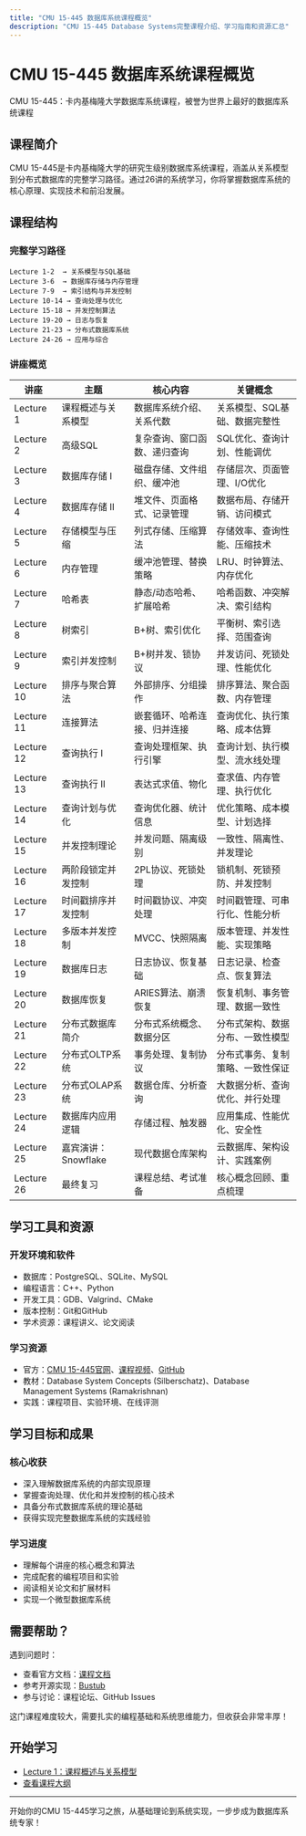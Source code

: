 ```yaml
---
title: "CMU 15-445 数据库系统课程概览"
description: "CMU 15-445 Database Systems完整课程介绍、学习指南和资源汇总"
---
```


# CMU 15-445 数据库系统课程概览

CMU 15-445：卡内基梅隆大学数据库系统课程，被誉为世界上最好的数据库系统课程

## 课程简介

CMU 15-445是卡内基梅隆大学的研究生级别数据库系统课程，涵盖从关系模型到分布式数据库的完整学习路径。通过26讲的系统学习，你将掌握数据库系统的核心原理、实现技术和前沿发展。

## 课程结构

<a id="course-structure"></a>

### 完整学习路径
```
Lecture 1-2  → 关系模型与SQL基础
Lecture 3-6  → 数据库存储与内存管理
Lecture 7-9  → 索引结构与并发控制
Lecture 10-14 → 查询处理与优化
Lecture 15-18 → 并发控制算法
Lecture 19-20 → 日志与恢复
Lecture 21-23 → 分布式数据库系统
Lecture 24-26 → 应用与综合
```

### 讲座概览

| 讲座 | 主题 | 核心内容 | 关键概念 |
|------|------|----------|----------|
| Lecture 1 | 课程概述与关系模型 | 数据库系统介绍、关系代数 | 关系模型、SQL基础、数据完整性 |
| Lecture 2 | 高级SQL | 复杂查询、窗口函数、递归查询 | SQL优化、查询计划、性能调优 |
| Lecture 3 | 数据库存储 I | 磁盘存储、文件组织、缓冲池 | 存储层次、页面管理、I/O优化 |
| Lecture 4 | 数据库存储 II | 堆文件、页面格式、记录管理 | 数据布局、存储开销、访问模式 |
| Lecture 5 | 存储模型与压缩 | 列式存储、压缩算法 | 存储效率、查询性能、压缩技术 |
| Lecture 6 | 内存管理 | 缓冲池管理、替换策略 | LRU、时钟算法、内存优化 |
| Lecture 7 | 哈希表 | 静态/动态哈希、扩展哈希 | 哈希函数、冲突解决、索引结构 |
| Lecture 8 | 树索引 | B+树、索引优化 | 平衡树、索引选择、范围查询 |
| Lecture 9 | 索引并发控制 | B+树并发、锁协议 | 并发访问、死锁处理、性能优化 |
| Lecture 10 | 排序与聚合算法 | 外部排序、分组操作 | 排序算法、聚合函数、内存管理 |
| Lecture 11 | 连接算法 | 嵌套循环、哈希连接、归并连接 | 查询优化、执行策略、成本估算 |
| Lecture 12 | 查询执行 I | 查询处理框架、执行引擎 | 查询计划、执行模型、流水线处理 |
| Lecture 13 | 查询执行 II | 表达式求值、物化 | 查求值、内存管理、执行优化 |
| Lecture 14 | 查询计划与优化 | 查询优化器、统计信息 | 优化策略、成本模型、计划选择 |
| Lecture 15 | 并发控制理论 | 并发问题、隔离级别 | 一致性、隔离性、并发理论 |
| Lecture 16 | 两阶段锁定并发控制 | 2PL协议、死锁处理 | 锁机制、死锁预防、并发控制 |
| Lecture 17 | 时间戳排序并发控制 | 时间戳协议、冲突处理 | 时间戳管理、可串行化、性能分析 |
| Lecture 18 | 多版本并发控制 | MVCC、快照隔离 | 版本管理、并发性能、实现策略 |
| Lecture 19 | 数据库日志 | 日志协议、恢复基础 | 日志记录、检查点、恢复算法 |
| Lecture 20 | 数据库恢复 | ARIES算法、崩溃恢复 | 恢复机制、事务管理、数据一致性 |
| Lecture 21 | 分布式数据库简介 | 分布式系统概念、数据分区 | 分布式架构、数据分布、一致性模型 |
| Lecture 22 | 分布式OLTP系统 | 事务处理、复制协议 | 分布式事务、复制策略、一致性保证 |
| Lecture 23 | 分布式OLAP系统 | 数据仓库、分析查询 | 大数据分析、查询优化、并行处理 |
| Lecture 24 | 数据库内应用逻辑 | 存储过程、触发器 | 应用集成、性能优化、安全性 |
| Lecture 25 | 嘉宾演讲：Snowflake | 现代数据仓库架构 | 云数据库、架构设计、实践案例 |
| Lecture 26 | 最终复习 | 课程总结、考试准备 | 核心概念回顾、重点梳理 |

## 学习工具和资源

### 开发环境和软件
- 数据库：PostgreSQL、SQLite、MySQL
- 编程语言：C++、Python
- 开发工具：GDB、Valgrind、CMake
- 版本控制：Git和GitHub
- 学术资源：课程讲义、论文阅读

### 学习资源
- 官方：[CMU 15-445官网](https://15445.courses.cs.cmu.edu/)、[课程视频](https://www.youtube.com/c/CMUDatabaseGroup)、[GitHub](https://github.com/cmu-db/bustub)
- 教材：Database System Concepts (Silberschatz)、Database Management Systems (Ramakrishnan)
- 实践：课程项目、实验环境、在线评测

## 学习目标和成果

### 核心收获
- 深入理解数据库系统的内部实现原理
- 掌握查询处理、优化和并发控制的核心技术
- 具备分布式数据库系统的理论基础
- 获得实现完整数据库系统的实践经验

### 学习进度
- 理解每个讲座的核心概念和算法
- 完成配套的编程项目和实验
- 阅读相关论文和扩展材料
- 实现一个微型数据库系统

## 需要帮助？

遇到问题时：
- 查看官方文档：[课程文档](https://15445.courses.cs.cmu.edu/spring2023/assignments.html)
- 参考开源实现：[Bustub](https://github.com/cmu-db/bustub)
- 参与讨论：课程论坛、GitHub Issues

这门课程难度较大，需要扎实的编程基础和系统思维能力，但收获会非常丰厚！

## 开始学习

- [Lecture 1：课程概述与关系模型](./lecture01)
- [查看课程大纲](#course-structure)

---

开始你的CMU 15-445学习之旅，从基础理论到系统实现，一步步成为数据库系统专家！